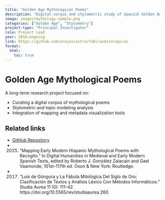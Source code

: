```yaml
---
title: "Golden Age Mythological Poems"
description: "Digital corpus and stylometric study of Spanish Golden Age mythological poetry."
image: images/mythology-sample.png
categories: ["Golden Age", "Stylometry"]
project-type: "Principal Investigator"
role: Project Lead
year: 2016–ongoing
link: https://github.com/arojascastro/fabulasmitologicas
format:
  html:
    toc: true
---
```


# Golden Age Mythological Poems

A long-term research project focused on:

- Curating a digital corpus of mythological poems
- Stylometric and topic modeling analysis
- Integration of mapping and metadata visualization tools

## Related links
- [GitHub Repository](https://github.com/arojascastro/fabulasmitologicas)
- 2025. “Mapping Early Modern Hispanic Mythological Poems with Recogito.” In Digital Humanities in Medieval and Early Modern Spanish Texts, edited by Roberto J. González Zalacain and Gael Vaamonde, 101st–117th ed. Oxon & New York: Routledge.
- 2017. “Luis de Góngora y La Fábula Mitológica Del Siglo de Oro: Clasificación de Textos y Análisis Léxico Con Métodos Informáticos.” Studia Aurea 11 (0): 111–42. https://doi.org/10.5565/rev/studiaaurea.260.  
